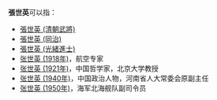 '''張世英'''可以指：
* [[張世英_(清朝武將)|張世英 (清朝武將)]]
* [[張世英_(同治)|張世英 (同治)]]
* [[張世英_(光緒進士)|張世英 (光緒進士)]]
* [[张世英_(1918年)|张世英 (1918年)]]，航空专家
* [[张世英_(1921年)|张世英 (1921年)]]，中国哲学家，北京大学教授
* [[张世英_(1940年)|张世英 (1940年)]]，中国政治人物，河南省人大常委会原副主任
* [[张世英_(1950年)|张世英 (1950年)]]，海军北海舰队副司令员

{{dab|cat=三字張姓人名消歧義}}